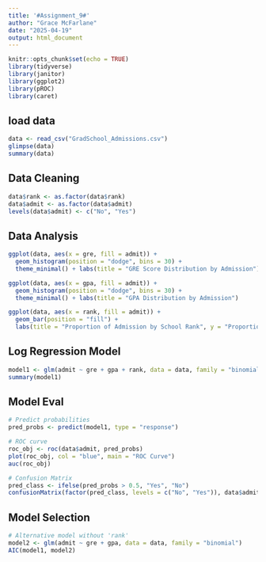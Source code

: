 ```yaml
---
title: '#Assignment_9#'
author: "Grace McFarlane"
date: "2025-04-19"
output: html_document
---
```


```r
knitr::opts_chunk$set(echo = TRUE)
library(tidyverse)
library(janitor)
library(ggplot2)
library(pROC)
library(caret)
```

## load data

```r
data <- read_csv("GradSchool_Admissions.csv")
glimpse(data)
summary(data)
```

## Data Cleaning 

```r
data$rank <- as.factor(data$rank)
data$admit <- as.factor(data$admit)
levels(data$admit) <- c("No", "Yes")
```

## Data Analysis 

```r
ggplot(data, aes(x = gre, fill = admit)) + 
  geom_histogram(position = "dodge", bins = 30) + 
  theme_minimal() + labs(title = "GRE Score Distribution by Admission")

ggplot(data, aes(x = gpa, fill = admit)) + 
  geom_histogram(position = "dodge", bins = 30) + 
  theme_minimal() + labs(title = "GPA Distribution by Admission")

ggplot(data, aes(x = rank, fill = admit)) + 
  geom_bar(position = "fill") +
  labs(title = "Proportion of Admission by School Rank", y = "Proportion")
```

## Log Regression Model 

```r
model1 <- glm(admit ~ gre + gpa + rank, data = data, family = "binomial")
summary(model1)
```

## Model Eval 

```r
# Predict probabilities
pred_probs <- predict(model1, type = "response")

# ROC curve
roc_obj <- roc(data$admit, pred_probs)
plot(roc_obj, col = "blue", main = "ROC Curve")
auc(roc_obj)

# Confusion Matrix
pred_class <- ifelse(pred_probs > 0.5, "Yes", "No")
confusionMatrix(factor(pred_class, levels = c("No", "Yes")), data$admit)
```

## Model Selection 

```r
# Alternative model without 'rank'
model2 <- glm(admit ~ gre + gpa, data = data, family = "binomial")
AIC(model1, model2)
```


